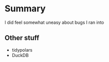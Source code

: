# Summary



I did feel somewhat uneasy about bugs I ran into 


## Other stuff

- tidypolars
- DuckDB